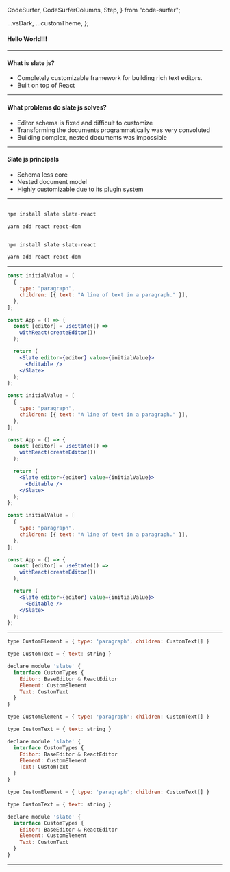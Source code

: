   CodeSurfer,
  CodeSurferColumns,
  Step,
} from "code-surfer";

  ...vsDark,
  ...customTheme,
};

<h4>Hello World!!!</h4>

---

<h4>What is slate js?</h4>
<ul>
  <li>
    Completely customizable framework for building rich text
    editors.
  </li>
  <li>Built on top of React</li>
</ul>

---

<h4>What problems do slate js solves?</h4>
<ul>
  <li>Editor schema is fixed and difficult to customize</li>
  <li>
    Transforming the documents programmatically was very
    convoluted
  </li>
  <li>Building complex, nested documents was impossible</li>
</ul>

---

<h4>Slate js principals</h4>
<ul>
  <li>Schema less core</li>
  <li>Nested document model</li>
  <li>Highly customizable due to its plugin system</li>
</ul>

---

<CodeSurfer theme={{...vsDark,...codeSurferCustomTheme}}>

```js title="Installation..." 2

npm install slate slate-react

yarn add react react-dom


```

```js title="Installation..." 4

npm install slate slate-react

yarn add react react-dom


```

</CodeSurfer>

---

<CodeSurfer theme={{...vsDark,...codeSurferCustomTheme}}>

```jsx title="Initailize App.tsx" 1:7
const initialValue = [
  {
    type: "paragraph",
    children: [{ text: "A line of text in a paragraph." }],
  },
];

const App = () => {
  const [editor] = useState(() =>
    withReact(createEditor())
  );

  return (
    <Slate editor={editor} value={initialValue}>
      <Editable />
    </Slate>
  );
};
```

```jsx title="Initailize App.tsx" 9:11
const initialValue = [
  {
    type: "paragraph",
    children: [{ text: "A line of text in a paragraph." }],
  },
];

const App = () => {
  const [editor] = useState(() =>
    withReact(createEditor())
  );

  return (
    <Slate editor={editor} value={initialValue}>
      <Editable />
    </Slate>
  );
};
```

```jsx title="Initailize App.tsx" 12:17
const initialValue = [
  {
    type: "paragraph",
    children: [{ text: "A line of text in a paragraph." }],
  },
];

const App = () => {
  const [editor] = useState(() =>
    withReact(createEditor())
  );

  return (
    <Slate editor={editor} value={initialValue}>
      <Editable />
    </Slate>
  );
};
```

</CodeSurfer>

---

<CodeSurfer theme={{...vsDark,...codeSurferCustomTheme}}>

```jsx title="Declare custom types" 1
type CustomElement = { type: 'paragraph'; children: CustomText[] }

type CustomText = { text: string }

declare module 'slate' {
  interface CustomTypes {
    Editor: BaseEditor & ReactEditor
    Element: CustomElement
    Text: CustomText
  }
}
```

```jsx title="Declare custom types" 3
type CustomElement = { type: 'paragraph'; children: CustomText[] }

type CustomText = { text: string }

declare module 'slate' {
  interface CustomTypes {
    Editor: BaseEditor & ReactEditor
    Element: CustomElement
    Text: CustomText
  }
}
```

```jsx title="Declare custom types" 5:11
type CustomElement = { type: 'paragraph'; children: CustomText[] }

type CustomText = { text: string }

declare module 'slate' {
  interface CustomTypes {
    Editor: BaseEditor & ReactEditor
    Element: CustomElement
    Text: CustomText
  }
}
```

</CodeSurfer>

---
